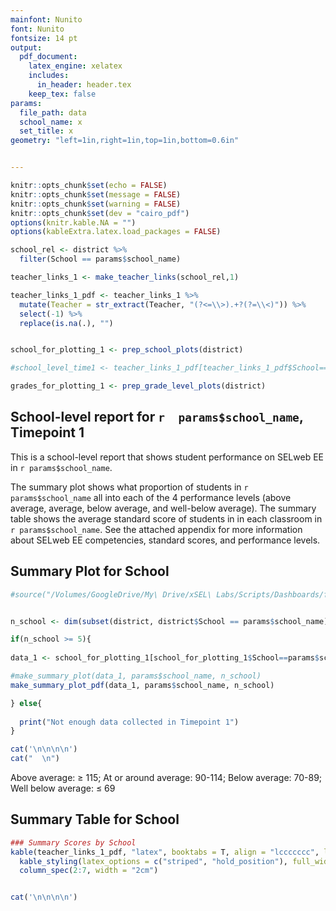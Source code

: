 ```yaml
---
mainfont: Nunito
font: Nunito
fontsize: 14 pt
output:
  pdf_document:
    latex_engine: xelatex
    includes:
      in_header: header.tex
    keep_tex: false
params: 
  file_path: data
  school_name: x
  set_title: x
geometry: "left=1in,right=1in,top=1in,bottom=0.6in"


---
```


```r

knitr::opts_chunk$set(echo = FALSE)
knitr::opts_chunk$set(message = FALSE)
knitr::opts_chunk$set(warning = FALSE)
knitr::opts_chunk$set(dev = "cairo_pdf")
options(knitr.kable.NA = "")
options(kableExtra.latex.load_packages = FALSE)

```


```r

school_rel <- district %>% 
  filter(School == params$school_name) 

teacher_links_1 <- make_teacher_links(school_rel,1)

teacher_links_1_pdf <- teacher_links_1 %>%
  mutate(Teacher = str_extract(Teacher, "(?<=\\>).+?(?=\\<)")) %>%
  select(-1) %>% 
  replace(is.na(.), "")


school_for_plotting_1 <- prep_school_plots(district)

#school_level_time1 <- teacher_links_1_pdf[teacher_links_1_pdf$School==params$school_name,2:9]

grades_for_plotting_1 <- prep_grade_level_plots(district)

```

##  School-level report for `r  params$school_name`, Timepoint 1

This is a school-level report that shows student performance on SELweb EE in `r params$school_name`. 

The summary plot shows what proportion of students in `r params$school_name` all into each of the 4 performance levels (above average, average, below average, and well-below average). The summary table shows the average standard score of students in in each classroom in `r params$school_name`. See the attached appendix for more information about SELweb EE competencies, standard scores, and performance levels. 


## Summary Plot for School
```r

#source("/Volumes/GoogleDrive/My\ Drive/xSEL\ Labs/Scripts/Dashboards/flexdashboard/reports/2019-2020/PDF_Jan2020/make_summary_plot_function_pdf.R")


n_school <- dim(subset(district, district$School == params$school_name))[1]

if(n_school >= 5){
  
data_1 <- school_for_plotting_1[school_for_plotting_1$School==params$school_name,]

#make_summary_plot(data_1, params$school_name, n_school)
make_summary_plot_pdf(data_1, params$school_name, n_school)

} else{
  
  print("Not enough data collected in Timepoint 1")
}

cat('\n\n\n\n')
cat("  \n")  

```
Above average: $\geq$ 115; At or around average: 90-114; Below average: 70-89; Well below average: $\leq$ 69


## Summary Table for School
```r


### Summary Scores by School
kable(teacher_links_1_pdf, "latex", booktabs = T, align = "lccccccc", linesep = "") %>% 
  kable_styling(latex_options = c("striped", "hold_position"), full_width = F) %>% 
  column_spec(2:7, width = "2cm")


cat('\n\n\n\n')

```


\includepdf[pages={-}]{report_appendix.pdf}
